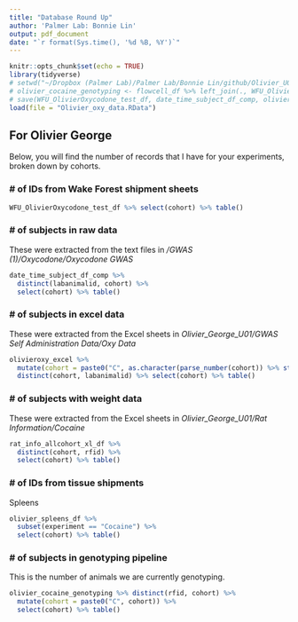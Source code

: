 ```yaml
---
title: "Database Round Up"
author: 'Palmer Lab: Bonnie Lin'
output: pdf_document
date: "`r format(Sys.time(), '%d %B, %Y')`"
---
```


```r
knitr::opts_chunk$set(echo = TRUE)
library(tidyverse)
# setwd("~/Dropbox (Palmer Lab)/Palmer Lab/Bonnie Lin/github/Olivier_U01Oxycodone/QC")
# olivier_cocaine_genotyping <- flowcell_df %>% left_join(., WFU_OlivierOxycodone_test_df[, c("cohort", "rfid")], by = "rfid") %>% subset(!is.na(cohort)) ## add source, consider reorganization source("~/Palmer\ Lab/Bonnie\ Lin/github/PalmerLab_genotyping/CREATE/EXTRACT_SAMPLEBARCODELIBRARY.R") # should work... might not bc it doesn't have dropbox in path
# save(WFU_OlivierOxycodone_test_df, date_time_subject_df_comp, olivieroxy_excel, rat_info_allcohort_xl_df, olivier_spleens_df, olivier_cocaine_genotyping, file = "Olivier_oxy_data.RData")
load(file = "Olivier_oxy_data.RData")
```

## For Olivier George

Below, you will find the number of records that I have for your experiments, broken down by cohorts.


### \# of IDs from Wake Forest shipment sheets

```r
WFU_OlivierOxycodone_test_df %>% select(cohort) %>% table()
```

### \# of subjects in raw data

These were extracted from the text files in */GWAS (1)/Oxycodone/Oxycodone GWAS*

```r
date_time_subject_df_comp %>% 
  distinct(labanimalid, cohort) %>% 
  select(cohort) %>% table()
```

### \# of subjects in excel data

These were extracted from the Excel sheets in *Olivier_George_U01/GWAS Self Administration Data/Oxy Data*

```r
olivieroxy_excel %>% 
  mutate(cohort = paste0("C", as.character(parse_number(cohort)) %>% str_pad(2, "left", "0"))) %>% 
  distinct(cohort, labanimalid) %>% select(cohort) %>% table()
```

### \# of subjects with weight data

These were extracted from the Excel sheets in *Olivier_George_U01/Rat Information/Cocaine*

```r
rat_info_allcohort_xl_df %>% 
  distinct(cohort, rfid) %>% 
  select(cohort) %>% table()
```

### \# of IDs from tissue shipments

Spleens
```r
olivier_spleens_df %>% 
  subset(experiment == "Cocaine") %>% 
  select(cohort) %>% table()
```


### \# of subjects in genotyping pipeline

This is the number of animals we are currently genotyping. 

```r
olivier_cocaine_genotyping %>% distinct(rfid, cohort) %>% 
  mutate(cohort = paste0("C", cohort)) %>% 
  select(cohort) %>% table()
```